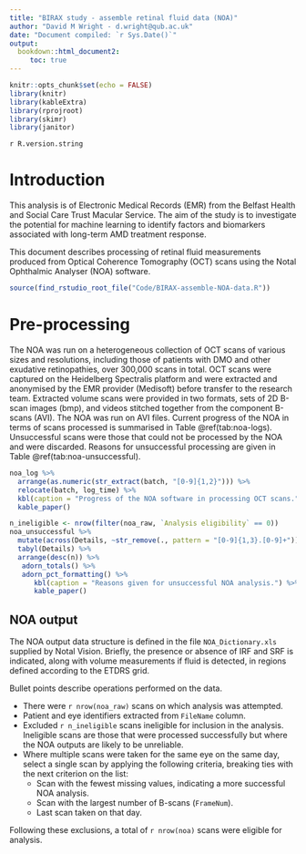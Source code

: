 ---
title: "BIRAX study - assemble retinal fluid data (NOA)"
author: "David M Wright - d.wright@qub.ac.uk"
date: "Document compiled: `r Sys.Date()`"
output: 
  bookdown::html_document2:
     toc: true
---

```{r setup, include=FALSE}
knitr::opts_chunk$set(echo = FALSE)
library(knitr)
library(kableExtra)
library(rprojroot)
library(skimr)
library(janitor)
```

`r R.version.string`   

# Introduction

This analysis is of Electronic Medical Records (EMR) from the Belfast Health and Social Care Trust Macular Service. The aim of the study is to investigate the potential for machine learning to identify factors and biomarkers associated with long-term AMD treatment response. 

This document describes processing of retinal fluid measurements produced from Optical Coherence Tomography (OCT) scans using the Notal Ophthalmic Analyser (NOA) software.    


```{r run-analysis, include=FALSE}
source(find_rstudio_root_file("Code/BIRAX-assemble-NOA-data.R"))
```


# Pre-processing 

The NOA was run on a heterogeneous collection of OCT scans of various sizes and resolutions, including those of patients with DMO and other exudative retinopathies, over 300,000 scans in total. OCT scans were captured on the Heidelberg Spectralis platform and were extracted and anonymised by the EMR provider (Medisoft) before transfer to the research team. Extracted volume scans were provided in two formats, sets of 2D B-scan images (bmp), and videos stitched together from the component B-scans (AVI). The NOA was run on AVI files. Current progress of the NOA in terms of scans processed is summarised in Table \@ref(tab:noa-logs). Unsuccessful scans were those that could not be processed by the NOA and were discarded. Reasons for unsuccessful processing are given in Table \@ref(tab:noa-unsuccessful). 

```{r noa-logs}
noa_log %>% 
  arrange(as.numeric(str_extract(batch, "[0-9]{1,2}"))) %>% 
  relocate(batch, log_time) %>% 
  kbl(caption = "Progress of the NOA software in processing OCT scans.") %>% 
  kable_paper()
```

```{r noa-unsuccessful}
n_ineligible <- nrow(filter(noa_raw, `Analysis eligibility` == 0))
noa_unsuccessful %>% 
  mutate(across(Details, ~str_remove(., pattern = "[0-9]{1,3}.[0-9]+"))) %>% 
  tabyl(Details) %>% 
  arrange(desc(n)) %>% 
   adorn_totals() %>% 
   adorn_pct_formatting() %>% 
      kbl(caption = "Reasons given for unsuccessful NOA analysis.") %>% 
      kable_paper()
```

## NOA output

The NOA output data structure is defined in the file `NOA_Dictionary.xls` supplied by Notal Vision. Briefly, the presence or absence of IRF and SRF is indicated, along with volume measurements if fluid is detected, in regions defined according to the ETDRS grid.

Bullet points describe operations performed on the data. 

* There were `r nrow(noa_raw)` scans on which analysis was attempted.   
* Patient and eye identifiers extracted from `FileName` column.   
* Excluded `r n_ineligible` scans ineligible for inclusion in the analysis. Ineligible scans are those that were processed successfully but where the NOA outputs are likely to be unreliable.  
* Where multiple scans were taken for the same eye on the same day, select a single scan by applying the following criteria, breaking ties with the next criterion on the list:   
   + Scan with the fewest missing values, indicating a more successful NOA analysis.   
   + Scan with the largest number of B-scans (`FrameNum`).   
   + Last scan taken on that day.    

Following these exclusions, a total of `r nrow(noa)` scans were eligible for analysis. 
